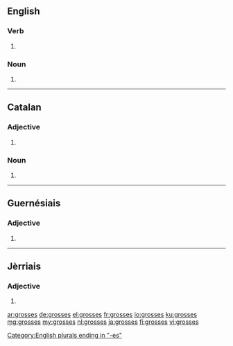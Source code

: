 ==English==

===Verb===
{{head|en}}

# {{en-third-person singular of|gross}}

===Noun===
{{head|en|plural}}
# {{plural of|gross|lang=en|nocat=1}}

[[Category:English plurals ending in "-es"]]

----

==Catalan==

===Adjective===
{{ca-adj-form}}

# {{feminine plural of|gros|lang=ca}}

===Noun===
{{ca-noun-form}}

# {{plural of|grossa|lang=ca|nocat=1}}

----

==Guernésiais==

===Adjective===
{{roa-grn-adj-form}}

# {{feminine plural of|gros|lang=roa-grn}}

----

==Jèrriais==

===Adjective===
{{roa-jer-adj-form}}

# {{feminine plural of|gros|lang=roa-jer}}

[[ar:grosses]]
[[de:grosses]]
[[el:grosses]]
[[fr:grosses]]
[[io:grosses]]
[[ku:grosses]]
[[mg:grosses]]
[[my:grosses]]
[[nl:grosses]]
[[ja:grosses]]
[[fi:grosses]]
[[vi:grosses]]